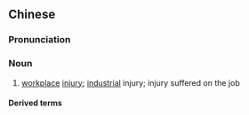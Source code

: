 {{also|工伤}}
==Chinese==
{{zh-forms|s=工伤}}

===Pronunciation===
{{zh-pron
|m=gōngshāng
|c=gung1 soeng1
|cat=n
}}

===Noun===
{{zh-noun}}

# [[workplace]] [[injury]]; [[industrial]] injury; injury suffered on the job
#: {{zh-x|工傷 賠償|[[workers' compensation]]}}

====Derived terms====
{{zh-der|工傷保險}}